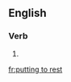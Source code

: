 ==English==

===Verb===
{{head|en}}

# {{present participle of|put to rest}}

[[fr:putting to rest]]